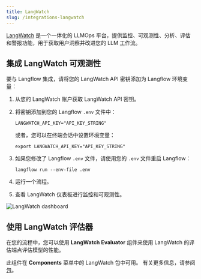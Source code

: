 ```yaml
---
title: LangWatch
slug: /integrations-langwatch
---
```


[LangWatch](https://app.langwatch.ai/) 是一个一体化的 LLMOps 平台，提供监控、可观测性、分析、评估和警报功能，用于获取用户洞察并改进您的 LLM 工作流。

## 集成 LangWatch 可观测性

要与 Langflow 集成，请将您的 LangWatch API 密钥添加为 Langflow 环境变量：

1. 从您的 LangWatch 账户获取 LangWatch API 密钥。

2. 将密钥添加到您的 Langflow `.env` 文件中：

    ```shell
    LANGWATCH_API_KEY="API_KEY_STRING"
    ```

    或者，您可以在终端会话中设置环境变量：

    ```shell
    export LANGWATCH_API_KEY="API_KEY_STRING"
    ```

3. 如果您修改了 Langflow `.env` 文件，请使用您的 `.env` 文件重启 Langflow：

    ```
    langflow run --env-file .env
    ```

4. 运行一个流程。

5. 查看 LangWatch 仪表板进行监控和可观测性。

![LangWatch dashboard](/img/langwatch-dashboard.png)

## 使用 LangWatch 评估器

在您的流程中，您可以使用 **LangWatch Evaluator** 组件来使用 LangWatch 的评估端点评估模型的性能。

此组件在 **Components** 菜单中的 LangWatch 包中可用。
有关更多信息，请参阅 [包](/components-bundle-components)。